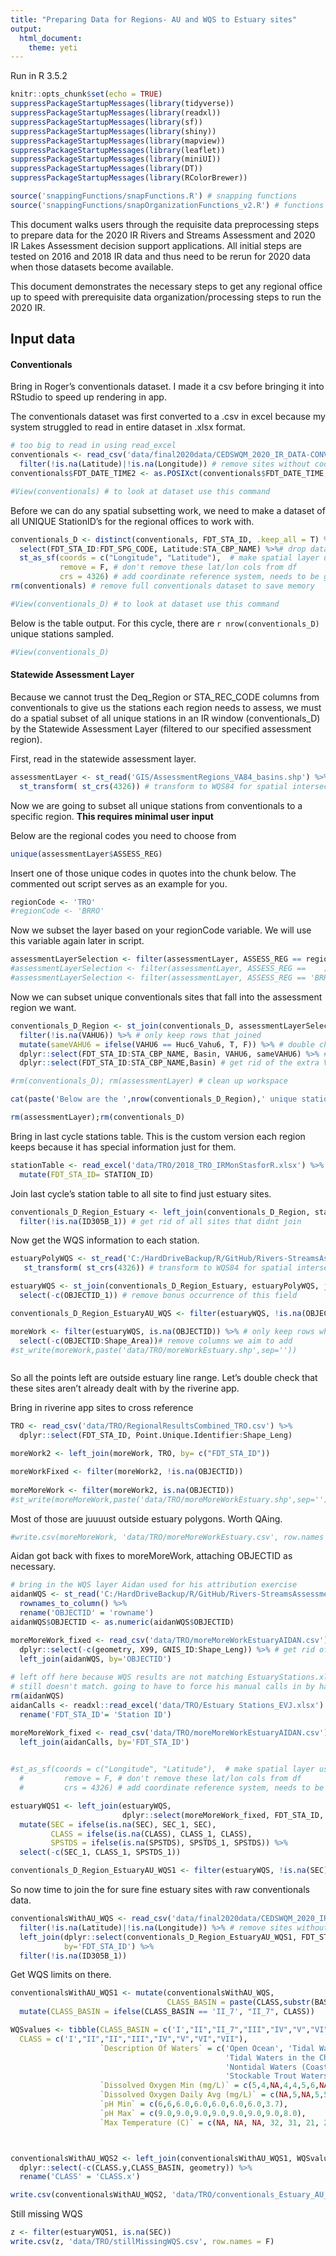 ```yaml
---
title: "Preparing Data for Regions- AU and WQS to Estuary sites"
output: 
  html_document:
    theme: yeti
---
```


Run in R 3.5.2

```r
knitr::opts_chunk$set(echo = TRUE)
suppressPackageStartupMessages(library(tidyverse))
suppressPackageStartupMessages(library(readxl))
suppressPackageStartupMessages(library(sf))
suppressPackageStartupMessages(library(shiny))
suppressPackageStartupMessages(library(mapview))
suppressPackageStartupMessages(library(leaflet))
suppressPackageStartupMessages(library(miniUI))
suppressPackageStartupMessages(library(DT))
suppressPackageStartupMessages(library(RColorBrewer))

source('snappingFunctions/snapFunctions.R') # snapping functions
source('snappingFunctions/snapOrganizationFunctions_v2.R') # functions to do stuff with snapping functions
```

This document walks users through the requisite data preprocessing steps to prepare data for the 2020 IR Rivers and Streams Assessment and 2020 IR Lakes Assessment decision support applications. All initial steps are tested on 2016 and 2018 IR data and thus need to be rerun for 2020 data when those datasets become available.

This document demonstrates the necessary steps to get any regional office up to speed with prerequisite data organization/processing steps to run the 2020 IR. 

## Input data

#### Conventionals
Bring in Roger's conventionals dataset. I made it a csv before bringing it into RStudio to speed up rendering in app. 

The conventionals dataset was first converted to a .csv in excel because my system struggled to read in entire dataset in .xlsx format.

```r
# too big to read in using read_excel
conventionals <- read_csv('data/final2020data/CEDSWQM_2020_IR_DATA-CONVENTIONALS_20190305.csv') %>%
  filter(!is.na(Latitude)|!is.na(Longitude)) # remove sites without coordinates
conventionals$FDT_DATE_TIME2 <- as.POSIXct(conventionals$FDT_DATE_TIME, format="%m/%d/%Y %H:%M") # turn character date format into proper date time format

#View(conventionals) # to look at dataset use this command
```

Before we can do any spatial subsetting work, we need to make a dataset of all UNIQUE StationID's for the regional offices to work with. 

```r
conventionals_D <- distinct(conventionals, FDT_STA_ID, .keep_all = T) %>%
  select(FDT_STA_ID:FDT_SPG_CODE, Latitude:STA_CBP_NAME) %>%# drop data to avoid any confusion
  st_as_sf(coords = c("Longitude", "Latitude"),  # make spatial layer using these columns
           remove = F, # don't remove these lat/lon cols from df
           crs = 4326) # add coordinate reference system, needs to be geographic for now bc entering lat/lng, 
rm(conventionals) # remove full conventionals dataset to save memory

#View(conventionals_D) # to look at dataset use this command
```


Below is the table output. For this cycle, there are `r nrow(conventionals_D)` unique stations sampled.

```r
#View(conventionals_D)
```


#### Statewide Assessment Layer

Because we cannot trust the Deq_Region or STA_REC_CODE columns from conventionals to give us the stations each region needs to assess, we must do a spatial subset of all unique stations in an IR window (conventionals_D) by the Statewide Assessment Layer (filtered to our specified assessment region).

First, read in the statewide assessment layer.

```r
assessmentLayer <- st_read('GIS/AssessmentRegions_VA84_basins.shp') %>%
  st_transform( st_crs(4326)) # transform to WQS84 for spatial intersection
```

Now we are going to subset all unique stations from conventionals to a specific region. **This requires minimal user input**
 
Below are the regional codes you need to choose from 
```r
unique(assessmentLayer$ASSESS_REG)
```

Insert one of those unique codes in quotes into the chunk below. The commented out script serves as an example for you.

```r

regionCode <- 'TRO'
#regionCode <- 'BRRO'
```


Now we subset the layer based on your regionCode variable. We will use this variable again later in script.

```r
assessmentLayerSelection <- filter(assessmentLayer, ASSESS_REG == regionCode)
#assessmentLayerSelection <- filter(assessmentLayer, ASSESS_REG ==    )
#assessmentLayerSelection <- filter(assessmentLayer, ASSESS_REG == 'BRRO')
```

Now we can subset unique conventionals sites that fall into the assessment region we want.

```r
conventionals_D_Region <- st_join(conventionals_D, assessmentLayerSelection, join = st_intersects) %>%
  filter(!is.na(VAHU6)) %>% # only keep rows that joined
  mutate(sameVAHU6 = ifelse(VAHU6 == Huc6_Vahu6, T, F)) %>% # double check the VAHU6 watershed matches from CEDS to actual spatial layer
  dplyr::select(FDT_STA_ID:STA_CBP_NAME, Basin, VAHU6, sameVAHU6) %>% # just get columns we are interested in, compare here if desired
  dplyr::select(FDT_STA_ID:STA_CBP_NAME,Basin) # get rid of the extra VAHU6 columns

#rm(conventionals_D); rm(assessmentLayer) # clean up workspace

cat(paste('Below are the ',nrow(conventionals_D_Region),' unique stations in the ', unique(assessmentLayerSelection$ASSESS_REG),' region.', sep=''))
```

```r

rm(assessmentLayer);rm(conventionals_D)

```





Bring in last cycle stations table. This is the custom version each region keeps because it has special information just for them.

```r
stationTable <- read_excel('data/TRO/2018_TRO_IRMonStasforR.xlsx') %>%
  mutate(FDT_STA_ID= STATION_ID)
```



Join last cycle's station table to all site to find just estuary sites.

```r

conventionals_D_Region_Estuary <- left_join(conventionals_D_Region, stationTable, by='FDT_STA_ID') %>%
  filter(!is.na(ID305B_1)) # get rid of all sites that didnt join

```


Now get the WQS information to each station.


```r
estuaryPolyWQS <- st_read('C:/HardDriveBackup/R/GitHub/Rivers-StreamsAssessment/GIS/updatedWQS/estuaryPolyWQS.shp') %>%
   st_transform( st_crs(4326)) # transform to WQS84 for spatial intersection

estuaryWQS <- st_join(conventionals_D_Region_Estuary, estuaryPolyWQS, join = st_intersects) %>%
  select(-c(OBJECTID_1)) # remove bonus occurrence of this field

conventionals_D_Region_EstuaryAU_WQS <- filter(estuaryWQS, !is.na(OBJECTID))  # only keep rows where join successful

moreWork <- filter(estuaryWQS, is.na(OBJECTID)) %>% # only keep rows where NOT join successful
  select(-c(OBJECTID:Shape_Area))# remove columns we aim to add
#st_write(moreWork,paste('data/TRO/moreWorkEstuary.shp',sep=''))



```


So all the points left are outside estuary line range. Let's double check that these sites aren't already dealt with by the riverine app.

Bring in riverine app sites to cross reference

```r
TRO <- read_csv('data/TRO/RegionalResultsCombined_TRO.csv') %>%
  dplyr::select(FDT_STA_ID, Point.Unique.Identifier:Shape_Leng)

moreWork2 <- left_join(moreWork, TRO, by= c("FDT_STA_ID"))

moreWorkFixed <- filter(moreWork2, !is.na(OBJECTID))
  
moreMoreWork <- filter(moreWork2, is.na(OBJECTID))
#st_write(moreMoreWork,paste('data/TRO/moreMoreWorkEstuary.shp',sep=''))

```

Most of those are juuuust outside estuary polygons. Worth QAing.
```r
#write.csv(moreMoreWork, 'data/TRO/moreMoreWorkEstuary.csv', row.names = F)
```


Aidan got back with fixes to moreMoreWork, attaching OBJECTID as necessary.
```r
# bring in the WQS layer Aidan used for his attribution exercise
aidanWQS <- st_read('C:/HardDriveBackup/R/GitHub/Rivers-StreamsAssessment/GIS/AidanEstuary/WQS_Geodatabase.gdb', layer ='WQS_estuarine_lines') %>%
  rownames_to_column() %>%
  rename('OBJECTID' = 'rowname')
aidanWQS$OBJECTID <- as.numeric(aidanWQS$OBJECTID)

moreMoreWork_fixed <- read_csv('data/TRO/moreMoreWorkEstuaryAIDAN.csv') %>%
  dplyr::select(-c(geometry, X99, GNIS_ID:Shape_Leng)) %>% # get rid of weird csv things and columns I want to overwrite
  left_join(aidanWQS, by='OBJECTID')
  
# left off here because WQS results are not matching EstuaryStations.xlsx manual results. need correct WQS layer to proceed.
# still doesn't match. going to have to force his manual calls in by hand
rm(aidanWQS)  
aidanCalls <- readxl::read_excel('data/TRO/Estuary Stations_EVJ.xlsx') %>%
  rename('FDT_STA_ID'= 'Station ID')

moreMoreWork_fixed <- read_csv('data/TRO/moreMoreWorkEstuaryAIDAN.csv') %>%
  left_join(aidanCalls, by='FDT_STA_ID') 
  

#st_as_sf(coords = c("Longitude", "Latitude"),  # make spatial layer using these columns
  #         remove = F, # don't remove these lat/lon cols from df
  #         crs = 4326) # add coordinate reference system, needs to be geographic for now bc entering lat/lng, 

estuaryWQS1 <- left_join(estuaryWQS, 
                         dplyr::select(moreMoreWork_fixed, FDT_STA_ID, SEC_1, CLASS_1, SPSTDS_1), by='FDT_STA_ID') %>%
  mutate(SEC = ifelse(is.na(SEC), SEC_1, SEC),
         CLASS = ifelse(is.na(CLASS), CLASS_1, CLASS),
         SPSTDS = ifelse(is.na(SPSTDS), SPSTDS_1, SPSTDS)) %>%
  select(-c(SEC_1, CLASS_1, SPSTDS_1))

conventionals_D_Region_EstuaryAU_WQS1 <- filter(estuaryWQS, !is.na(SEC))  # only keep rows where join successful


```




So now time to join the for sure fine estuary sites with raw conventionals data.

```r
conventionalsWithAU_WQS <- read_csv('data/final2020data/CEDSWQM_2020_IR_DATA-CONVENTIONALS_20190305.csv') %>%
  filter(!is.na(Latitude)|!is.na(Longitude)) %>% # remove sites without coordinates 
  left_join(dplyr::select(conventionals_D_Region_EstuaryAU_WQS1, FDT_STA_ID, ID305B_1:Shape_Area),
            by='FDT_STA_ID') %>%
  filter(!is.na(ID305B_1))
```


Get WQS limits on there.

```r
conventionalsWithAU_WQS1 <- mutate(conventionalsWithAU_WQS,
                                   CLASS_BASIN = paste(CLASS,substr(BASIN, 1,1), sep="_")) %>%
  mutate(CLASS_BASIN = ifelse(CLASS_BASIN == 'II_7', "II_7", CLASS))

WQSvalues <- tibble(CLASS_BASIN = c('I',"II","II_7","III","IV","V","VI","VII"),
  CLASS = c('I',"II","II","III","IV","V","VI","VII"),
                    `Description Of Waters` = c('Open Ocean', 'Tidal Waters in the Chowan Basin and the Atlantic Ocean Basin',
                                                'Tidal Waters in the Chesapeake Bay and its tidal tributaries',
                                                'Nontidal Waters (Coastal and Piedmont Zone)','Mountainous Zone Waters',
                                                'Stockable Trout Waters','Natural Trout Waters','Swamp Waters'),
                    `Dissolved Oxygen Min (mg/L)` = c(5,4,NA,4,4,5,6,NA),
                    `Dissolved Oxygen Daily Avg (mg/L)` = c(NA,5,NA,5,5,6,7,NA),
                    `pH Min` = c(6,6,6.0,6.0,6.0,6.0,6.0,3.7),
                    `pH Max` = c(9.0,9.0,9.0,9.0,9.0,9.0,9.0,8.0),
                    `Max Temperature (C)` = c(NA, NA, NA, 32, 31, 21, 20, NA))



conventionalsWithAU_WQS2 <- left_join(conventionalsWithAU_WQS1, WQSvalues, by = 'CLASS_BASIN') %>%
  dplyr::select(-c(CLASS.y,CLASS_BASIN, geometry)) %>%
  rename('CLASS' = 'CLASS.x') 

write.csv(conventionalsWithAU_WQS2, 'data/TRO/conventionals_Estuary_AU_WQS_2.csv',row.names = F)
```



Still missing WQS
```r
z <- filter(estuaryWQS1, is.na(SEC))
write.csv(z, 'data/TRO/stillMissingWQS.csv', row.names = F)
```

